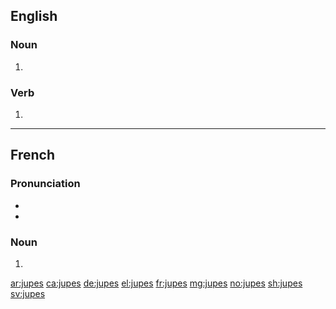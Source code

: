 ==English==

===Noun===
{{head|en|noun plural form}}

# {{plural of|jupe|lang=en}}

===Verb===
{{head|en|verb form}}

# {{en-third-person singular of|jupe}}

----

==French==

===Pronunciation===
* {{audio|Fr-jupe.ogg|audio|lang=fr}}
* {{IPA|/ʒyp/|lang=fr}}

===Noun===
{{head|fr|noun plural form|g=f}}

# {{plural of|jupe|lang=fr}}

[[ar:jupes]]
[[ca:jupes]]
[[de:jupes]]
[[el:jupes]]
[[fr:jupes]]
[[mg:jupes]]
[[no:jupes]]
[[sh:jupes]]
[[sv:jupes]]